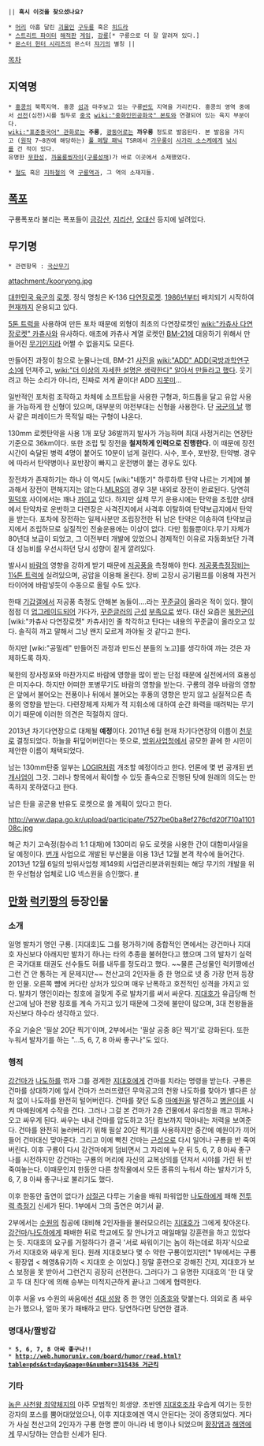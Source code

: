  || '''혹시 이것을 찾으셨나요?'''

 * [[머리]] 아홉 달린 [[괴물]]인 [[구두룡]] 혹은 [[히드라]]
 * [[스트리트 파이터]] [[해적판]] [[게임]], [[강룡]][* 구룡으로 더 잘 알려져 있다.]
 * [[몬스터 헌터 시리즈]]의 몬스터 [[쟈기]]의 별칭 ||

[[목차]]

== 지역명 ==

 * [[홍콩]]의 북쪽지역. 홍콩 [[섬]]과 마주보고 있는 구룡[[반도]] 지역을 가리킨다. 홍콩의 영역 중에서 [[선전]](심천)시를 필두로 [[중국]] [[wiki:"중화인민공화국" 본토]]와 연결되어 있는 육지 부분이다.
 [[wiki:"표준중국어" 관화]]로는 '''주룽''', [[광둥어]]로는 '''까우룽''' 정도로 발음된다. 본 발음을 가지고 ([[원작]] 7~8권에 해당하는) [[풀 메탈 패닉]] TSR에서 [[가우룽]]이 [[사가라 소스케]]에게 [[낚시]]를 건 적이 있다.
 유명한 [[무한성]], [[까울룽씽자이]]([[구룡성채]])가 바로 이곳에서 소재했었다.

 * [[철도]] 혹은 [[지하철]]의 역 [[구룡역]]과, 그 역의 소재지들.

== [[폭포]] ==

구룡폭포라 불리는 폭포들이 [[금강산]], [[지리산]], [[오대산]] 등지에 널려있다.

== 무기명 ==
 * 관련항목 : [[국산무기]]
attachment:/kooryong.jpg

[[대한민국 육군]]의 [[로켓]]. 정식 명칭은 K-136 [[다연장로켓]]. [[1986년]]부터 배치되기 시작하여 [[현재]]까지 운용되고 있다.

[[5톤 트럭]]을 사용하여 만든 포차 때문에 외형이 최초의 다연장로켓인 [[wiki:"카츄사 다연장로켓" 카츄사]]와 유사하다. 애초에 카츄사 계열 로켓인 [[BM-21]]에 대응하기 위해서 만들어진 [[무기]]인지라 어쩔 수 없을지도 모른다. 

만들어진 과정이 참으로 눈물나는데, BM-21 [[사진]]을 [[wiki:"ADD" ADD(국방과학연구소)]]에 던져주고, [[wiki:"더 이상의 자세한 설명은 생략한다" 알아서 만들라고 했다]]. 웃기려고 하는 소리가 아니라, 진짜로 저게 끝이다! ADD [[지못미]]... 

일반적인 포처럼 조작하고 차체에 소프트탑을 사용한 구형과, 하드톱을 달고 유압 사용을 가능하게 한 신형이 있으며, 대부분의 야전부대는 신형을 사용한다. 단 [[국군의 날]] 행사 같은 퍼레이드가 목적일 때는 구형이 나온다.

130mm 로켓탄약을 사용 1개 포당 36발까지 발사가 가능하며 최대 사정거리는 연장탄 기준으로 36km이다. 또한 조립 및 장전을 '''철저하게 인력으로 진행한다.''' 이 때문에 장전시간이 숙달된 병력 4명이 붙어도 10분이 넘게 걸린다. 사수, 포수, 포반장, 탄약병. 경우에 따라서 탄약병이나 포반장이 빠지고 운전병이 붙는 경우도 있다.

장전차가 존재하기는 하나 이 역시도 [wiki:"네똥기" 하루하루 탄약 나르는 기계]에 불과해서 장전이 편해지지는 않는다.[[MLRS]]의 경우 3분 내외로 장전이 완료된다. 당연히 [[밀덕후]] 사이에서는 꽤나 [[까]]이고 있다. 하지만 실제 무기 운용시에는 탄약을 조립한 상태에서 탄약차로 운반하고 다련장은 사격진지에서 사격후 이탈하여 탄약보급지에서 탄약을 받는다. 포차에 장전하는 일제사분만 조립장전한 뒤 남은 탄약은 이송하여 탄약보급지에서 조립하므로 실질적인 전술운용에는 이상이 없다. 다만 힘들뿐이다.무기 자체가 80년대 보급이 되었고, 그 이전부터 개발에 있었으니 경제적인 이유로 자동화보단 가격대 성능비를 우선시하던 당시 성향이 짙게 깔려있다.

발사시 [[바람]]의 영향을 강하게 받기 때문에 [[저공풍]]을 측정해야 한다. [[저공풍]]측정장비는 [[1¼톤 트럭]]에 실려있으며, 공압을 이용해 올린다. 장비 고장시 공기펌프를 이용해 자전거 타이어에 바람넣듯이 수동으로 올릴 수도 있다.

한때 [[기갑갤]]에서 저공풍 측정도 안해본 놈들이....라는 [[꾸준글]]이 올라온 적이 있다. 짤이 점점 더 [[업그레이드]]되어 가다가, [[꾸준글러]]의 [[근성]] [[부족]]으로 쌌다. 대신 요즘은 [[북한군]]이 [wiki:"카츄사 다연장로켓" 카츄사]인 줄 착각하고 탄다는 내용의 꾸준글이 올라오고 있다. 솔직히 까고 말해서 그냥 왠지 모르게 까야될 것 같다고 한다.

하지만 [wiki:"공밀레" 만들어진 과정과 만드신 분들의 노고]를 생각하여 까는 것은 자제하도록 하자.

북한의 장사정포와 마찬가지로 바람에 영향을 많이 받는 단점 때문에 실전에서의 효용성은 미지수다. 하지만 어떠한 포병무기도 바람의 영향을 받는다. 구룡의 경우 바람의 영향은 앞에서 불어오는 전풍이나 뒤에서 불어오는 후풍의 영향은 받지 않고 실질적으론 측풍의 영향을 받는다. 다련장체계 자체가 적 지휘소에 대하여 순간 화력을 때려박는 무기이기 때문에 이러한 의견은 적절하지 않다.

2013년 차기다연장으로 대체될 '''예정'''이다. 2011년 6월 현재 차기다연장의 이름이 [[천무]]로 결정되었다. 하늘을 뒤덮어버린다는 뜻으로, [[방위사업청]]에서 공모한 끝에 한 시민이 제안한 이름이 채택되었다. 

남는 130mm탄중 일부는 [[LOGIR]]처럼 개조할 예정이라고 한다. 언론에 몇 번 공개된 [[번개]]사업이 그것. 그러나 항목에서 확이할 수 있듯 졸속으로 진행된 탓에 원래의 의도는 만족하지 못하였다고 한다.

남은 탄을 공군용 반유도 로켓으로 쓸 계획이 있다고 한다.

http://www.dapa.go.kr/upload/participate/7527be0ba8ef276cfd20f710a110108c.jpg

해군 차기 고속정(참수리 1:1 대채)에 130미리 유도 로켓을 사용한 간이 대함미사일을 달 예정이다. [[번개]] 사업으로 개발된 부산물을 이용 13년 12월 본격 착수에 들어간다. 2013년 12월 6일의 방위사업청 제149회 사업관리분과위원회는 해당 무기의 개발을 위한 우선협상 업체로 LIG 넥스원을 승인했다. [http://www.dapa.go.kr/internet/news/media/newsRelease.jsp?mode=readForm&boardCode=BDNEWS01&curPage=1&searchField=TITLE&searchWord=&articleSeq=12624 #] 


== [[만화]] [[럭키짱]]의 등장인물 ==

=== 소개 ===

일명 발차기 명인 구룡. [지대호]도 그를 평가하기에 종합적인 면에서는 강건마나 지대호 자신보다 아래지만 발차기 하나는 타의 추종을 불허한다고 했으며 그의 발차기 실력은 국가대표 태권도 선수들도 혀를 내두를 정도라고 했다. ~~물론 근성물인 럭키짱에선 그런 건 안 통하는 게 문제지만~~ 천산고의 2인자들 중 한 명으로 넷 중 가장 먼저 등장한 인물. 오른쪽 뺨에 커다란 상처가 있으며 매우 난폭하고 호전적인 성격을 가지고 있다. 발차기 명인이라는 칭호에 걸맞게 주로 발차기를 써서 싸운다. [[지대호]]가 유급당해 천산고에 남아 천왕 칭호를 계속 가지고 있기 때문에 그것에 불만이 많으며, 3대 천왕들을 자신보다 하수라 생각하고 있다.

주요 기술은 '필살 20단 찍기'이며, 2부에서는 '필살 공중 8단 찍기'로 강화된다. 또한 누워서 발차기를 하는 "...5, 6, 7, 8 아싸 좋구나"도 있다.

=== 행적 ===

[[강건마]]가 [[나도하]]를 꺾자 그를 경계한 [[지대호]]에게 건마를 치라는 명령을 받는다. 구룡은 건마를 상대하기에 앞서 건마가 쓰러뜨렸던 무악공고의 천왕 나도하를 찾아가 별다른 상처 없이 나도하를 완전히 털어버린다. 건마를 찾던 도중 [[마예원]]을 발견하고 [[병은이]]를 시켜 마예원에게 수작을 건다. 그러나 그걸 본 건마가 2층 건물에서 유리창을 깨고 뛰쳐나오고 싸우게 된다. 싸우는 내내 건마를 압도하고 3단 컴보까지 막아내는 저력을 보여준다. 건마를 완전히 눌러버리기 위해 필살 20단 찍기를 사용하지만 중간에 예원이가 끼어들어 건마대신 맞아준다. 그리고 이에 빡친 건마는 [[근성]]으로 다시 일어나 구룡을 반 죽여버린다. 이후 구룡이 다시 강건마에게 덤비면서 그 자리에 누운 뒤 5, 6, 7, 8 아싸 좋구나를 시전하지만 강건마는 구룡의 머리에 자신의 교복상의를 던져서 시야를 가린 뒤 반 죽여놓는다. 이때문인지 한동안 다른 창작물에서 모든 종류의 누워서 하는 발차기가 5, 6, 7, 8 아싸 좋구나로 불리기도 했다.

이후 한동안 출연이 없다가 [[삼절곤]] 다루는 기술을 배워 파워업한 [[나도하]]에게 패해 [[전투력 측정기]] 신세가 된다. 1부에서 그의 출연은 여기서 끝.

2부에서는 [[수원]]의 침공에 대비해 2인자들을 불러모으려는 [[지대호]]가 그에게 찾아온다. [[강건마]]/[[나도하]]에게 패배한 뒤로 학교에도 잘 안나가고 매일매일 강훈련을 하고 있었다는 듯. 지대호의 요구를 거절하다가 결국 '서로 싸워이기는 놈이 하는데로 하자'식으로 가서 지대호와 싸우게 된다. 원래 지대호보다 몇 수 약한 구룡이었지만[* 1부에서는 구룡 < 황장엽 < 해영&유기하 < 지대호 순 이었다.] 정말 훈련으로 강해진 건지, 지대호가 보스 보정을 못 받아서 그런건지 굉장히 선전한다. 그러다가 그 유명한 지대호의 '한 대 맞고 두 대 친다'에 의해 승부는 미적지근하게 끝나고 그에게 협력한다.

이후 서울 vs 수원의 싸움에선 [[4대 성왕]] 중 한 명인 [[이중호]]와 맞붙는다. 의외로 좀 싸우는가 했으나, 얼마 못가 패배하고 만다. 당연하다면 당연한 결과.

=== 명대사/짤방감 ===

 * '''5, 6, 7, 8 아싸 좋구나!!'''
 * '''[[http://web.humoruniv.com/board/humor/read.html?table=pds&st=day&page=0&number=315436 거근킥]]'''

=== 기타 ===

[[놈은 사천왕 최약체지]]의 아주 모범적인 희생양. 초반엔 [[지대호]]조차 우습게 여기는 듯한 강자의 포스를 뿜어대었었으나, 이후 지대호에겐 역시 안된다는 것이 증명되었다. 게다가 사실 천산고의 2인자가 구룡 한명 뿐이 아니라 네 명이나 되었으며 [[황장엽]]과 [[해영]]에게 무시당하는 안습한 신세가 된다.
